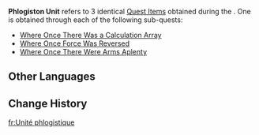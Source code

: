 {{Item Infobox
|id           = 121185
|image        = Item Phlogiston Unit.png
|type         = Quest Items
|quality      = 3
|description  = A replaceable resource unit created by the ancient inhabitants of this place by harnessing the properties of [[Phlogiston]]. All [[Secret Source Automaton]]s require Phlogiston Units to work, though the exact specifications of the units required depend on the complexity of each automaton's operations.
|source1      = [[Where Once There Was a Calculation Array]]
|source2      = [[Where Once Force Was Reversed]]
|source3      = [[Where Once There Were Arms Aplenty]]
}}
'''Phlogiston Unit''' refers to 3 identical [[Quest Item]]s obtained during the {{Quest|In Search of a Hidden Heart}}. One is obtained through each of the following sub-quests:
* [[Where Once There Was a Calculation Array]]
* [[Where Once Force Was Reversed]]
* [[Where Once There Were Arms Aplenty]]

==Other Languages==
{{Other Languages|default_hidden=1
|en      = Phlogiston Unit
|zhs     = 「单位燃素」
|zhs_rm  = 
|zht     = 「單位燃素」
|zht_rm  = 
|ja      = 「燃素ユニット」
|ja_rm   = 
|ko      = 「열소 유닛」
|es      = Unidad de flogisto
|fr      = Unité phlogistique
|ru      = Единица флогистона
|th      = "หน่วยโฟลจิสตัน"
|th_rm   = 
|vi      = "Đơn Vị Phlogiston"
|de      = „Phlogiston-Einheit“
|id      = Unit Phlogiston
|pt      = Unidade de Flogisto
|tr      = Filojiston Birimi
|it      = Unità di Flogisto
}}

==Change History==
{{Change History|5.5}}

[[fr:Unité phlogistique]]